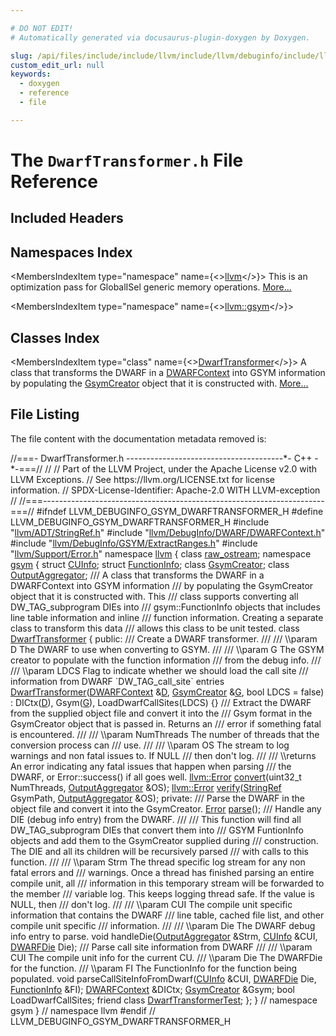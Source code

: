 ```yaml
---

# DO NOT EDIT!
# Automatically generated via docusaurus-plugin-doxygen by Doxygen.

slug: /api/files/include/include/llvm/include/llvm/debuginfo/include/llvm/debuginfo/gsym/dwarftransformer-h
custom_edit_url: null
keywords:
  - doxygen
  - reference
  - file

---
```





# The `DwarfTransformer.h` File Reference

<DoxygenPage pluginConfig={pluginConfig}>



## Included Headers

<IncludesList>
<IncludesListItem
  filePath="llvm/ADT/StringRef.h"
  permalink="/docs/api/files/include/include/llvm/include/llvm/adt/stringref-h"
  isLocal="true" />
<IncludesListItem
  filePath="llvm/DebugInfo/DWARF/DWARFContext.h"
  permalink="/docs/api/files/include/include/llvm/include/llvm/debuginfo/include/llvm/debuginfo/dwarf/dwarfcontext-h"
  isLocal="true" />
<IncludesListItem
  filePath="llvm/DebugInfo/GSYM/ExtractRanges.h"
  permalink="/docs/api/files/include/include/llvm/include/llvm/debuginfo/include/llvm/debuginfo/gsym/extractranges-h"
  isLocal="true" />
<IncludesListItem
  filePath="llvm/Support/Error.h"
  permalink="/docs/api/files/include/include/llvm/include/llvm/support/error-h"
  isLocal="true" />
</IncludesList>

## Namespaces Index

<MembersIndex>

<MembersIndexItem
  type="namespace"
  name={<><a href="/docs/api/namespaces/llvm">llvm</a></>}>
This is an optimization pass for GlobalISel generic memory operations. <a href="/docs/api/namespaces/llvm/#details">More...</a>
</MembersIndexItem>

<MembersIndexItem
  type="namespace"
  name={<><a href="/docs/api/namespaces/llvm/gsym">llvm::gsym</a></>}>
</MembersIndexItem>

</MembersIndex>

## Classes Index

<MembersIndex>

<MembersIndexItem
  type="class"
  name={<><a href="/docs/api/classes/llvm/gsym/dwarftransformer">DwarfTransformer</a></>}>
A class that transforms the DWARF in a <a href="/docs/api/classes/llvm/dwarfcontext">DWARFContext</a> into GSYM information by populating the <a href="/docs/api/classes/llvm/gsym/gsymcreator">GsymCreator</a> object that it is constructed with. <a href="/docs/api/classes/llvm/gsym/dwarftransformer/#details">More...</a>
</MembersIndexItem>

</MembersIndex>


## File Listing

The file content with the documentation metadata removed is:

<ProgramListing>

<Link id="l00001" /><CodeLine lineNumber="1"><Highlight kind="comment">//===- DwarfTransformer.h ---------------------------------------&#42;- C++ -&#42;-===//</Highlight><Highlight kind="normal"></Highlight></CodeLine>
<Link id="l00002" /><CodeLine lineNumber="2"><Highlight kind="normal"></Highlight><Highlight kind="comment">//</Highlight><Highlight kind="normal"></Highlight></CodeLine>
<Link id="l00003" /><CodeLine lineNumber="3"><Highlight kind="normal"></Highlight><Highlight kind="comment">// Part of the LLVM Project, under the Apache License v2.0 with LLVM Exceptions.</Highlight><Highlight kind="normal"></Highlight></CodeLine>
<Link id="l00004" /><CodeLine lineNumber="4"><Highlight kind="normal"></Highlight><Highlight kind="comment">// See https://llvm.org/LICENSE.txt for license information.</Highlight><Highlight kind="normal"></Highlight></CodeLine>
<Link id="l00005" /><CodeLine lineNumber="5"><Highlight kind="normal"></Highlight><Highlight kind="comment">// SPDX-License-Identifier: Apache-2.0 WITH LLVM-exception</Highlight><Highlight kind="normal"></Highlight></CodeLine>
<Link id="l00006" /><CodeLine lineNumber="6"><Highlight kind="normal"></Highlight><Highlight kind="comment">//</Highlight><Highlight kind="normal"></Highlight></CodeLine>
<Link id="l00007" /><CodeLine lineNumber="7"><Highlight kind="normal"></Highlight><Highlight kind="comment">//===----------------------------------------------------------------------===//</Highlight><Highlight kind="normal"></Highlight></CodeLine>
<Link id="l00008" /><CodeLine lineNumber="8"><Highlight kind="normal"></Highlight></CodeLine>
<Link id="l00009" /><CodeLine lineNumber="9"><Highlight kind="normal"></Highlight><Highlight kind="preprocessor">#ifndef LLVM&#95;DEBUGINFO&#95;GSYM&#95;DWARFTRANSFORMER&#95;H</Highlight><Highlight kind="normal"></Highlight></CodeLine>
<Link id="l00010" /><CodeLine lineNumber="10"><Highlight kind="normal"></Highlight><Highlight kind="preprocessor">#define LLVM&#95;DEBUGINFO&#95;GSYM&#95;DWARFTRANSFORMER&#95;H</Highlight><Highlight kind="normal"></Highlight></CodeLine>
<Link id="l00011" /><CodeLine lineNumber="11"><Highlight kind="normal"></Highlight></CodeLine>
<Link id="l00012" /><CodeLine lineNumber="12"><Highlight kind="normal"></Highlight><Highlight kind="preprocessor">#include &quot;<a href="/docs/api/files/include/include/llvm/include/llvm/adt/stringref-h">llvm/ADT/StringRef.h</a>&quot;</Highlight><Highlight kind="normal"></Highlight></CodeLine>
<Link id="l00013" /><CodeLine lineNumber="13"><Highlight kind="normal"></Highlight><Highlight kind="preprocessor">#include &quot;<a href="/docs/api/files/include/include/llvm/include/llvm/debuginfo/include/llvm/debuginfo/dwarf/dwarfcontext-h">llvm/DebugInfo/DWARF/DWARFContext.h</a>&quot;</Highlight><Highlight kind="normal"></Highlight></CodeLine>
<Link id="l00014" /><CodeLine lineNumber="14"><Highlight kind="normal"></Highlight><Highlight kind="preprocessor">#include &quot;<a href="/docs/api/files/include/include/llvm/include/llvm/debuginfo/include/llvm/debuginfo/gsym/extractranges-h">llvm/DebugInfo/GSYM/ExtractRanges.h</a>&quot;</Highlight><Highlight kind="normal"></Highlight></CodeLine>
<Link id="l00015" /><CodeLine lineNumber="15"><Highlight kind="normal"></Highlight><Highlight kind="preprocessor">#include &quot;<a href="/docs/api/files/include/include/llvm/include/llvm/support/error-h">llvm/Support/Error.h</a>&quot;</Highlight><Highlight kind="normal"></Highlight></CodeLine>
<Link id="l00016" /><CodeLine lineNumber="16"><Highlight kind="normal"></Highlight></CodeLine>
<Link id="l00017" /><CodeLine lineNumber="17"><Highlight kind="normal"></Highlight><Highlight kind="keyword">namespace </Highlight><Highlight kind="normal"><a href="/docs/api/namespaces/llvm">llvm</a> &#123;</Highlight></CodeLine>
<Link id="l00018" /><CodeLine lineNumber="18"><Highlight kind="normal"></Highlight></CodeLine>
<Link id="l00019" /><CodeLine lineNumber="19"><Highlight kind="normal"></Highlight><Highlight kind="keyword">class </Highlight><Highlight kind="normal"><a href="/docs/api/classes/llvm/raw-ostream">raw&#95;ostream</a>;</Highlight></CodeLine>
<Link id="l00020" /><CodeLine lineNumber="20"><Highlight kind="normal"></Highlight></CodeLine>
<Link id="l00021" /><CodeLine lineNumber="21"><Highlight kind="normal"></Highlight><Highlight kind="keyword">namespace </Highlight><Highlight kind="normal"><a href="/docs/api/namespaces/llvm/gsym">gsym</a> &#123;</Highlight></CodeLine>
<Link id="l00022" /><CodeLine lineNumber="22"><Highlight kind="normal"></Highlight></CodeLine>
<Link id="l00023" /><CodeLine lineNumber="23"><Highlight kind="normal"></Highlight><Highlight kind="keyword">struct </Highlight><Highlight kind="normal"><a href="/docs/api/structs/llvm/gsym/cuinfo">CUInfo</a>;</Highlight></CodeLine>
<Link id="l00024" /><CodeLine lineNumber="24"><Highlight kind="normal"></Highlight><Highlight kind="keyword">struct </Highlight><Highlight kind="normal"><a href="/docs/api/structs/llvm/gsym/functioninfo">FunctionInfo</a>;</Highlight></CodeLine>
<Link id="l00025" /><CodeLine lineNumber="25"><Highlight kind="normal"></Highlight><Highlight kind="keyword">class </Highlight><Highlight kind="normal"><a href="/docs/api/classes/llvm/gsym/gsymcreator">GsymCreator</a>;</Highlight></CodeLine>
<Link id="l00026" /><CodeLine lineNumber="26"><Highlight kind="normal"></Highlight><Highlight kind="keyword">class </Highlight><Highlight kind="normal"><a href="/docs/api/classes/llvm/gsym/outputaggregator">OutputAggregator</a>;</Highlight></CodeLine>
<Link id="l00027" /><CodeLine lineNumber="27"><Highlight kind="normal"></Highlight><Highlight kind="comment"></Highlight></CodeLine>
<Link id="l00028" /><CodeLine lineNumber="28"><Highlight kind="comment">/// A class that transforms the DWARF in a DWARFContext into GSYM information</Highlight></CodeLine>
<Link id="l00029" /><CodeLine lineNumber="29"><Highlight kind="comment">/// by populating the GsymCreator object that it is constructed with. This</Highlight></CodeLine>
<Link id="l00030" /><CodeLine lineNumber="30"><Highlight kind="comment">/// class supports converting all DW&#95;TAG&#95;subprogram DIEs into</Highlight></CodeLine>
<Link id="l00031" /><CodeLine lineNumber="31"><Highlight kind="comment">/// gsym::FunctionInfo objects that includes line table information and inline</Highlight></CodeLine>
<Link id="l00032" /><CodeLine lineNumber="32"><Highlight kind="comment">/// function information. Creating a separate class to transform this data</Highlight></CodeLine>
<Link id="l00033" /><CodeLine lineNumber="33"><Highlight kind="comment">/// allows this class to be unit tested.</Highlight><Highlight kind="normal"></Highlight></CodeLine>
<Link id="l00034" /><CodeLine lineNumber="34" lineLink="/docs/api/classes/llvm/gsym/dwarftransformer"><Highlight kind="normal"></Highlight><Highlight kind="keyword">class </Highlight><Highlight kind="normal"><a href="/docs/api/classes/llvm/gsym/dwarftransformer/#add01e9e41d4622cb1f41339d9b61b0ca">DwarfTransformer</a> &#123;</Highlight></CodeLine>
<Link id="l00035" /><CodeLine lineNumber="35"><Highlight kind="normal"></Highlight><Highlight kind="keyword">public</Highlight><Highlight kind="normal">:</Highlight><Highlight kind="comment"></Highlight></CodeLine>
<Link id="l00036" /><CodeLine lineNumber="36"><Highlight kind="comment">  /// Create a DWARF transformer.</Highlight></CodeLine>
<Link id="l00037" /><CodeLine lineNumber="37"><Highlight kind="comment">  ///</Highlight></CodeLine>
<Link id="l00038" /><CodeLine lineNumber="38"><Highlight kind="comment">  /// \\param D The DWARF to use when converting to GSYM.</Highlight></CodeLine>
<Link id="l00039" /><CodeLine lineNumber="39"><Highlight kind="comment">  ///</Highlight></CodeLine>
<Link id="l00040" /><CodeLine lineNumber="40"><Highlight kind="comment">  /// \\param G The GSYM creator to populate with the function information</Highlight></CodeLine>
<Link id="l00041" /><CodeLine lineNumber="41"><Highlight kind="comment">  /// from the debug info.</Highlight></CodeLine>
<Link id="l00042" /><CodeLine lineNumber="42"><Highlight kind="comment">  ///</Highlight></CodeLine>
<Link id="l00043" /><CodeLine lineNumber="43"><Highlight kind="comment">  /// \\param LDCS Flag to indicate whether we should load the call site</Highlight></CodeLine>
<Link id="l00044" /><CodeLine lineNumber="44"><Highlight kind="comment">  /// information from DWARF &#96;DW&#95;TAG&#95;call&#95;site&#96; entries</Highlight><Highlight kind="normal"></Highlight></CodeLine>
<Link id="l00045" /><CodeLine lineNumber="45" lineLink="/docs/api/classes/llvm/gsym/dwarftransformer/#add01e9e41d4622cb1f41339d9b61b0ca"><Highlight kind="normal">  <a href="/docs/api/classes/llvm/gsym/dwarftransformer/#add01e9e41d4622cb1f41339d9b61b0ca">DwarfTransformer</a>(<a href="/docs/api/classes/llvm/dwarfcontext">DWARFContext</a> &amp;<a href="/docs/api/files/lib/lib/ir/builtingcs-cpp/#a6a9f043784cf87001c84980afa76da82">D</a>, <a href="/docs/api/classes/llvm/gsym/gsymcreator">GsymCreator</a> &amp;<a href="/docs/api/files/lib/lib/support/md5-cpp/#ad96b7cf3182ce2ba85e5a7a93b12c441">G</a>, </Highlight><Highlight kind="keywordtype">bool</Highlight><Highlight kind="normal"> LDCS = </Highlight><Highlight kind="keyword">false</Highlight><Highlight kind="normal">)</Highlight></CodeLine>
<Link id="l00046" /><CodeLine lineNumber="46"><Highlight kind="normal">      : DICtx(<a href="/docs/api/files/lib/lib/ir/builtingcs-cpp/#a6a9f043784cf87001c84980afa76da82">D</a>), Gsym(<a href="/docs/api/files/lib/lib/support/md5-cpp/#ad96b7cf3182ce2ba85e5a7a93b12c441">G</a>), LoadDwarfCallSites(LDCS) &#123;&#125;</Highlight></CodeLine>
<Link id="l00047" /><CodeLine lineNumber="47"><Highlight kind="normal"></Highlight><Highlight kind="comment"></Highlight></CodeLine>
<Link id="l00048" /><CodeLine lineNumber="48"><Highlight kind="comment">  /// Extract the DWARF from the supplied object file and convert it into the</Highlight></CodeLine>
<Link id="l00049" /><CodeLine lineNumber="49"><Highlight kind="comment">  /// Gsym format in the GsymCreator object that is passed in. Returns an</Highlight></CodeLine>
<Link id="l00050" /><CodeLine lineNumber="50"><Highlight kind="comment">  /// error if something fatal is encountered.</Highlight></CodeLine>
<Link id="l00051" /><CodeLine lineNumber="51"><Highlight kind="comment">  ///</Highlight></CodeLine>
<Link id="l00052" /><CodeLine lineNumber="52"><Highlight kind="comment">  /// \\param NumThreads The number of threads that the conversion process can</Highlight></CodeLine>
<Link id="l00053" /><CodeLine lineNumber="53"><Highlight kind="comment">  ///                   use.</Highlight></CodeLine>
<Link id="l00054" /><CodeLine lineNumber="54"><Highlight kind="comment">  ///</Highlight></CodeLine>
<Link id="l00055" /><CodeLine lineNumber="55"><Highlight kind="comment">  /// \\param OS The stream to log warnings and non fatal issues to. If NULL</Highlight></CodeLine>
<Link id="l00056" /><CodeLine lineNumber="56"><Highlight kind="comment">  ///           then don&#39;t log.</Highlight></CodeLine>
<Link id="l00057" /><CodeLine lineNumber="57"><Highlight kind="comment">  ///</Highlight></CodeLine>
<Link id="l00058" /><CodeLine lineNumber="58"><Highlight kind="comment">  /// \\returns An error indicating any fatal issues that happen when parsing</Highlight></CodeLine>
<Link id="l00059" /><CodeLine lineNumber="59"><Highlight kind="comment">  /// the DWARF, or Error::success() if all goes well.</Highlight><Highlight kind="normal"></Highlight></CodeLine>
<Link id="l00060" /><CodeLine lineNumber="60"><Highlight kind="normal">  <a href="/docs/api/classes/llvm/error">llvm::Error</a> <a href="/docs/api/files/lib/lib/codegen/expandlargefpconvert-cpp/#a8ede31e560f002894d3cafea50fc7a42">convert</a>(uint32&#95;t NumThreads, <a href="/docs/api/classes/llvm/gsym/outputaggregator">OutputAggregator</a> &amp;OS);</Highlight></CodeLine>
<Link id="l00061" /><CodeLine lineNumber="61"><Highlight kind="normal"></Highlight></CodeLine>
<Link id="l00062" /><CodeLine lineNumber="62"><Highlight kind="normal">  <a href="/docs/api/classes/llvm/error">llvm::Error</a> <a href="/docs/api/files/lib/lib/target/lib/target/powerpc/ppcctrloopsverify-cpp/#a593cc2f204f7b2edc16ee222c37c3196">verify</a>(<a href="/docs/api/classes/llvm/stringref">StringRef</a> GsymPath, <a href="/docs/api/classes/llvm/gsym/outputaggregator">OutputAggregator</a> &amp;OS);</Highlight></CodeLine>
<Link id="l00063" /><CodeLine lineNumber="63"><Highlight kind="normal"></Highlight></CodeLine>
<Link id="l00064" /><CodeLine lineNumber="64"><Highlight kind="normal"></Highlight><Highlight kind="keyword">private</Highlight><Highlight kind="normal">:</Highlight></CodeLine>
<Link id="l00065" /><CodeLine lineNumber="65"><Highlight kind="normal"></Highlight><Highlight kind="comment"></Highlight></CodeLine>
<Link id="l00066" /><CodeLine lineNumber="66"><Highlight kind="comment">  /// Parse the DWARF in the object file and convert it into the GsymCreator.</Highlight><Highlight kind="normal"></Highlight></CodeLine>
<Link id="l00067" /><CodeLine lineNumber="67"><Highlight kind="normal">  <a href="/docs/api/classes/llvm/error">Error</a> <a href="/docs/api/structs/parse">parse</a>();</Highlight></CodeLine>
<Link id="l00068" /><CodeLine lineNumber="68"><Highlight kind="normal"></Highlight><Highlight kind="comment"></Highlight></CodeLine>
<Link id="l00069" /><CodeLine lineNumber="69"><Highlight kind="comment">  /// Handle any DIE (debug info entry) from the DWARF.</Highlight></CodeLine>
<Link id="l00070" /><CodeLine lineNumber="70"><Highlight kind="comment">  ///</Highlight></CodeLine>
<Link id="l00071" /><CodeLine lineNumber="71"><Highlight kind="comment">  /// This function will find all DW&#95;TAG&#95;subprogram DIEs that convert them into</Highlight></CodeLine>
<Link id="l00072" /><CodeLine lineNumber="72"><Highlight kind="comment">  /// GSYM FuntionInfo objects and add them to the GsymCreator supplied during</Highlight></CodeLine>
<Link id="l00073" /><CodeLine lineNumber="73"><Highlight kind="comment">  /// construction. The DIE and all its children will be recursively parsed</Highlight></CodeLine>
<Link id="l00074" /><CodeLine lineNumber="74"><Highlight kind="comment">  /// with calls to this function.</Highlight></CodeLine>
<Link id="l00075" /><CodeLine lineNumber="75"><Highlight kind="comment">  ///</Highlight></CodeLine>
<Link id="l00076" /><CodeLine lineNumber="76"><Highlight kind="comment">  /// \\param Strm The thread specific log stream for any non fatal errors and</Highlight></CodeLine>
<Link id="l00077" /><CodeLine lineNumber="77"><Highlight kind="comment">  /// warnings. Once a thread has finished parsing an entire compile unit, all</Highlight></CodeLine>
<Link id="l00078" /><CodeLine lineNumber="78"><Highlight kind="comment">  /// information in this temporary stream will be forwarded to the member</Highlight></CodeLine>
<Link id="l00079" /><CodeLine lineNumber="79"><Highlight kind="comment">  /// variable log. This keeps logging thread safe. If the value is NULL, then</Highlight></CodeLine>
<Link id="l00080" /><CodeLine lineNumber="80"><Highlight kind="comment">  /// don&#39;t log.</Highlight></CodeLine>
<Link id="l00081" /><CodeLine lineNumber="81"><Highlight kind="comment">  ///</Highlight></CodeLine>
<Link id="l00082" /><CodeLine lineNumber="82"><Highlight kind="comment">  /// \\param CUI The compile unit specific information that contains the DWARF</Highlight></CodeLine>
<Link id="l00083" /><CodeLine lineNumber="83"><Highlight kind="comment">  /// line table, cached file list, and other compile unit specific</Highlight></CodeLine>
<Link id="l00084" /><CodeLine lineNumber="84"><Highlight kind="comment">  /// information.</Highlight></CodeLine>
<Link id="l00085" /><CodeLine lineNumber="85"><Highlight kind="comment">  ///</Highlight></CodeLine>
<Link id="l00086" /><CodeLine lineNumber="86"><Highlight kind="comment">  /// \\param Die The DWARF debug info entry to parse.</Highlight><Highlight kind="normal"></Highlight></CodeLine>
<Link id="l00087" /><CodeLine lineNumber="87"><Highlight kind="normal">  </Highlight><Highlight kind="keywordtype">void</Highlight><Highlight kind="normal"> handleDie(<a href="/docs/api/classes/llvm/gsym/outputaggregator">OutputAggregator</a> &amp;Strm, <a href="/docs/api/structs/llvm/gsym/cuinfo">CUInfo</a> &amp;CUI, <a href="/docs/api/classes/llvm/dwarfdie">DWARFDie</a> Die);</Highlight></CodeLine>
<Link id="l00088" /><CodeLine lineNumber="88"><Highlight kind="normal"></Highlight><Highlight kind="comment"></Highlight></CodeLine>
<Link id="l00089" /><CodeLine lineNumber="89"><Highlight kind="comment">  /// Parse call site information from DWARF</Highlight></CodeLine>
<Link id="l00090" /><CodeLine lineNumber="90"><Highlight kind="comment">  ///</Highlight></CodeLine>
<Link id="l00091" /><CodeLine lineNumber="91"><Highlight kind="comment">  /// \\param CUI   The compile unit info for the current CU.</Highlight></CodeLine>
<Link id="l00092" /><CodeLine lineNumber="92"><Highlight kind="comment">  /// \\param Die   The DWARFDie for the function.</Highlight></CodeLine>
<Link id="l00093" /><CodeLine lineNumber="93"><Highlight kind="comment">  /// \\param FI    The FunctionInfo for the function being populated.</Highlight><Highlight kind="normal"></Highlight></CodeLine>
<Link id="l00094" /><CodeLine lineNumber="94"><Highlight kind="normal">  </Highlight><Highlight kind="keywordtype">void</Highlight><Highlight kind="normal"> parseCallSiteInfoFromDwarf(<a href="/docs/api/structs/llvm/gsym/cuinfo">CUInfo</a> &amp;CUI, <a href="/docs/api/classes/llvm/dwarfdie">DWARFDie</a> Die, <a href="/docs/api/structs/llvm/gsym/functioninfo">FunctionInfo</a> &amp;FI);</Highlight></CodeLine>
<Link id="l00095" /><CodeLine lineNumber="95"><Highlight kind="normal"></Highlight></CodeLine>
<Link id="l00096" /><CodeLine lineNumber="96"><Highlight kind="normal">  <a href="/docs/api/classes/llvm/dwarfcontext">DWARFContext</a> &amp;DICtx;</Highlight></CodeLine>
<Link id="l00097" /><CodeLine lineNumber="97"><Highlight kind="normal">  <a href="/docs/api/classes/llvm/gsym/gsymcreator">GsymCreator</a> &amp;Gsym;</Highlight></CodeLine>
<Link id="l00098" /><CodeLine lineNumber="98"><Highlight kind="normal">  </Highlight><Highlight kind="keywordtype">bool</Highlight><Highlight kind="normal"> LoadDwarfCallSites;</Highlight></CodeLine>
<Link id="l00099" /><CodeLine lineNumber="99"><Highlight kind="normal"></Highlight></CodeLine>
<Link id="l00100" /><CodeLine lineNumber="100" lineLink="/docs/api/classes/llvm/gsym/dwarftransformer/#a5c91050d5c6fc3d6384728949932aacf"><Highlight kind="normal">  </Highlight><Highlight kind="keyword">friend</Highlight><Highlight kind="normal"> </Highlight><Highlight kind="keyword">class </Highlight><Highlight kind="normal"><a href="/docs/api/classes/llvm/gsym/dwarftransformer/#a5c91050d5c6fc3d6384728949932aacf">DwarfTransformerTest</a>;</Highlight></CodeLine>
<Link id="l00101" /><CodeLine lineNumber="101"><Highlight kind="normal">&#125;;</Highlight></CodeLine>
<Link id="l00102" /><CodeLine lineNumber="102"><Highlight kind="normal"></Highlight></CodeLine>
<Link id="l00103" /><CodeLine lineNumber="103"><Highlight kind="normal">&#125; </Highlight><Highlight kind="comment">// namespace gsym</Highlight><Highlight kind="normal"></Highlight></CodeLine>
<Link id="l00104" /><CodeLine lineNumber="104"><Highlight kind="normal">&#125; </Highlight><Highlight kind="comment">// namespace llvm</Highlight><Highlight kind="normal"></Highlight></CodeLine>
<Link id="l00105" /><CodeLine lineNumber="105"><Highlight kind="normal"></Highlight></CodeLine>
<Link id="l00106" /><CodeLine lineNumber="106"><Highlight kind="normal"></Highlight><Highlight kind="preprocessor">#endif </Highlight><Highlight kind="comment">// LLVM&#95;DEBUGINFO&#95;GSYM&#95;DWARFTRANSFORMER&#95;H</Highlight><Highlight kind="normal"></Highlight></CodeLine>

</ProgramListing>

</DoxygenPage>
